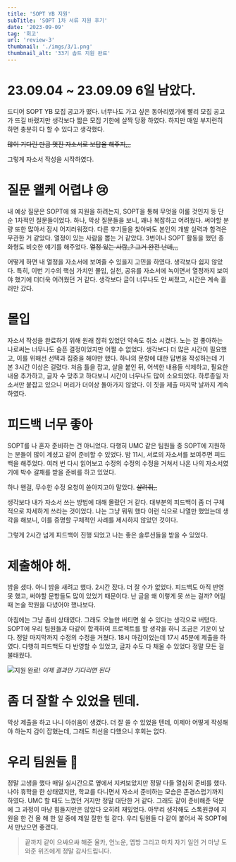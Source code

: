 ```yaml
---
title: 'SOPT YB 지원'
subTitle: 'SOPT 1차 서류 지원 후기'
date: '2023-09-09'
tag: '회고'
url: 'review-3'
thumbnail: './imgs/3/1.png'
thumbnail_alt: '33기 솝트 지원 완료'
---
```


# 23.09.04 ~ 23.09.09 6일 남았다.

드디어 SOPT YB 모집 공고가 떴다.
너무나도 가고 싶은 동아리였기에 빨리 모집 공고가 뜨길 바랬지만 생각보다 짧은 모집 기한에 살짝 당황 하였다.
하지만 매일 부지런히 하면 충분히 다 할 수 있다고 생각했다.

<del>많이 기다린 만큼 멋진 자소서로 보답을 해주지,,,</del>

그렇게 자소서 작성을 시작하였다.

# 질문 왤케 어렵냐 😢

내 예상 질문은 SOPT에 왜 지원을 하려는지, SOPT을 통해 무엇을 이룰 것인지 등 단순 1차적인 질문들이었다.
하나, 막상 질문들을 보니, 꽤나 복잡하고 어려웠다.
써야할 분량 또한 많아서 잠시 어지러워졌다.
다른 후기들을 찾아봐도 본인의 개발 실력과 합격은 무관한 거 같았다.
열정이 있는 사람을 뽑는 거 같았다.
3번이나 SOPT 활동을 했던 종화형도 비슷한 얘기를 해주었다. <del>열정 있는 사람,,? 그거 완전 난데,,,</del>

어떻게 하면 내 열정을 자소서에 보여줄 수 있을지 고민을 하였다. 생각보다 쉽지 않았다.
특히, 이번 기수의 핵심 가치인 몰입, 실천, 공유를 자소서에 녹이면서 열정까지 보여야 했기에 더더욱 어려웠던 거 같다.
생각보다 글이 너무나도 안 써졌고, 시간은 계속 흘러만 갔다.

# 몰입

자소서 작성을 완료하기 위해 원래 잡혀 있었던 약속도 취소 시켰다.
노는 걸 좋아하는 나로써는 너무나도 슬픈 결정이었지만 어쩔 수 없었다.
생각보다 더 많은 시간이 필요했고, 이를 위해선 선택과 집중을 해야만 했다.
하나의 문항에 대한 답변을 작성하는데 기본 3시간 이상은 걸렸다.
처음 틀을 잡고, 살을 붙인 뒤, 어색한 내용들 삭제하고, 필요한 내용 추가하고,
글자 수 맞추고 하다보니 시간이 너무나도 많이 소요되었다.
하루종일 자소서만 붙잡고 있으니 머리가 더이상 돌아가지 않았다.
이 짓을 제출 마지막 날까지 계속 하였다.

# 피드백 너무 좋아

SOPT를 나 혼자 준비하는 건 아니었다.
다행히 UMC 같은 팀원들 중 SOPT에 지원하는 분들이 많이 계셨고 같이 준비할 수 있었다.
밤 11시, 서로의 자소서를 보여주면 피드백을 해주었다.
여러 번 다시 읽어보고 수정의 수정의 수정을 거쳐서 나온 나의 자소서였기에 박수 갈채를 받을 준비를 하고 있었다.

하나 왠걸, 무수한 수정 요청이 쏟아지고야 말았다. <del>살려줘,,</del>

생각보다 내가 자소서 쓰는 방법에 대해 몰랐던 거 같다.
대부분의 피드백이 좀 더 구체적으로 자세하게 쓰라는 것이었다.
나는 그냥 뭐뭐 했다 이런 식으로 나열만 했었는데 생각을 해보니,
이를 증명할 구체적인 사례를 제시하지 않았던 것이다.

그렇게 2시간 넘게 피드백이 진행 되었고 나는 좋은 솔루션들을 받을 수 있었다.

# 제출해야 해.

밤을 샜다.
아니 밤을 새려고 했다.
2시간 잤다.
더 잘 수가 없었다.
피드백도 아직 반영 못 했고, 써야할 문항들도 많이 있었기 때문이다.
난 글을 왜 이렇게 못 쓰는 걸까? 어릴 때 논술 학원을 다녔어야 했나보다.

아침에는 그냥 좀비 상태였다.
그래도 오늘만 버티면 쉴 수 있다는 생각으로 버텼다.
SOPT에 우리 팀원들과 다같이 합격하여 프로젝트를 할 생각을 하니 조금은 기운이 났다.
정말 마지막까지 수정의 수정을 거쳤다.
18시 마감이었는데 17시 45분에 제출을 하였다.
다행히 피드백도 다 반영할 수 있었고, 글자 수도 다 채울 수 있었다 정말 모든 걸 불태웠다.

![지원 완료!](./imgs/3/1.png)
_이제 결과만 기다리면 된다_

# 좀 더 잘할 수 있었을 텐데.

막상 제출을 하고 나니 아쉬움이 생겼다.
더 잘 쓸 수 있었을 텐데, 이제야 어떻게 작성해야 하는지 감이 잡혔는데, 그래도 최선을 다했으니 후회는 없다.

# 우리 팀원들 🥲

정말 고생을 했다 매일 실시간으로 옆에서 지켜보았지만 정말 다들 열심히 준비를 했다.
나야 휴학을 한 상태였지만, 학교를 다니면서 자소서 준비하는 모습은 존경스럽기까지 하였다.
UMC 할 때도 느꼈던 거지만 정말 대단한 거 같다.
그래도 같이 준비해준 덕분에 그 과정이 마냥 힘들지만은 않았다 오히려 재밌었다.
아무리 생각해도 스톡원큐에 지원을 한 건 올 해 한 일 중에 제일 잘한 일 같다.
우리 팀원들 다 같이 붙어서 꼭 SOPT에서 만났으면 좋겠다.

> 끝까지 같이 으쌰으쌰 해준 율카, 언노운, 옙방 그리고 마치 자기 일인 거 마냥 도와준 위즈에게 정말 감사드립니다.
